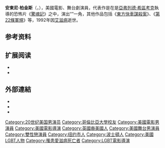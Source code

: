 {{NoteTA
|T=zh-cn:安东尼·珀金斯;zh-tw:安東尼·柏金斯;
|G1=Show
|G2=Movie
|1=zh-cn:珀金斯;zh-tw:柏金斯;
}}
{{藝人
|type        = 男演員
|image       = Anthony Perkins Psycho Publicity Photo (cropped).jpg
|caption     = 1960年《驚魂記》宣傳照
|imagesize   =
|birth_date  = 1932年4月4日
|birth_place = {{USA}}[[纽约州|纽约州]][[曼哈頓|曼哈頓]]
|death_date  = {{Death date and age|1992|9|12|1932|4|4}}
|death_place = {{USA}}[[加利福尼亚州|加州]][[好莱坞|好莱坞]]
|death_cause = [[艾滋病|艾滋病]]
|nationality = {{USA}}
|years_active= 1953年–1992年
|occupation  = 演員、音樂家
|instruments = 歌唱、古典鋼琴
|alma_mater  = [[哥伦比亚大学|哥伦比亚大学]]
|spouse      = {{link-en|貝瑞·貝倫森|Berry Berenson}} (1973–1992)
|children    = {{link-en|歐茲·柏金斯|Oz Perkins}}<br>{{link-en|艾維斯·柏金斯|Elvis Perkins}}
|awards      = '''[[戛纳电影节|戛纳电影节]] [[最佳男演員獎_(坎城影展)|最佳男演員獎]]'''<br>1961年《{{link-en|何日君再來 (電影)|Goodbye Again (1961 film)|何日君再來}}》
|goldenglobeawards = '''{{link-en|金球獎最佳男新人獎|Golden Globe Award for New Star of the Year – Actor|最佳男新人獎}}'''<br>1957年 《{{link-en|四海一家 (電影)|Friendly Persuasion (1956 film)|四海一家}}》
}}
'''安東尼·柏金斯'''（{{lang-en|Anthony Perkins}}，{{bd|1932年|4月4日|1992年|9月12日}}），美國電影、舞台劇演員，代表作是在是[[亞弗列德·希區考克|亞弗列德·希區考克]]執導的恐怖片《[[驚魂記|驚魂記]]》之中，演出“{{link-en|諾曼·貝茲|Norman Bates}}”一角，其他作品包括《[[东方快车谋杀案_(1974年电影)|東方快車謀殺案]]》、《[[第22條軍規|第22條軍規]]》等，1992年因[[艾滋病|艾滋病]]逝世。

== 参考资料 ==
{{reflist|35em}}

== 扩展阅读 ==
{{refbegin}}
* {{cite book | last = Bergan | first = Ronald | title = Anthony Perkins: A Haunted Life | location = London | publisher = Little, Brown and Company | year = 1995 | isbn = 0-316-90697-2}}
* {{cite book | last = Hilton | first = Johan | title = Monster i garderoben: En bok om Anthony Perkins och tiden som skapade Norm Bates | location = Stockholm | publisher = Natur & kultur | year = 2015 | isbn = 978-91-271-3430-0}}
{{refend}}
==外部連結==
* {{iobdb name|20750}}
* {{IMDb name|578}}
* {{tcmdb name|150440}}
{{坎城影展最佳男演員獎}}
{{Authority control}}
{{DEFAULTSORT:Perkins}}
[[Category:20世纪美国男演员|Category:20世纪美国男演员]]
[[Category:哥倫比亞大學校友|Category:哥倫比亞大學校友]]
[[Category:美國電影男演員|Category:美國電影男演員]]
[[Category:美國電影導演|Category:美國電影導演]]
[[Category:英國裔美國人|Category:英國裔美國人]]
[[Category:美國舞台男演員|Category:美國舞台男演員]]
[[Category:雙性戀演員|Category:雙性戀演員]]
[[Category:纽约市人|Category:纽约市人]]
[[Category:波士頓人|Category:波士頓人]]
[[Category:美國LGBT人物|Category:美國LGBT人物]]
[[Category:罹患愛滋病死亡者|Category:罹患愛滋病死亡者]]
[[Category:LGBT電影導演|Category:LGBT電影導演]]